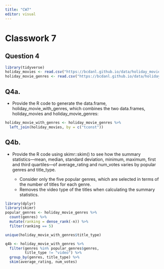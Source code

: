 ```yaml
---
title: "CW7"
editor: visual
---
```


# Classwork 7

## Question 4

```r
library(tidyverse)
holiday_movies <- read.csv("https://bcdanl.github.io/data/holiday_movies.csv")
holiday_movie_genres <- read.csv("https://bcdanl.github.io/data/holiday_movie_genres.csv")
```

## Q4a.
- Provide the R code to generate the data.frame, holiday_movie_with_genres, which combines the two data.frames, holiday_movies and holiday_movie_genres:

```r
holiday_movie_with_genres <- holiday_movie_genres %>%
  left_join(holiday_movies, by = c("tconst"))
```

## Q4b. 
- Provide the R code using skimr::skim() to see how the summary statistics—mean, median, standard deviation, minimum, maximum, first and third quartiles—of average_rating and num_votes varies by popular genres and title_type.

  - Consider only the five popular genres, which are selected in terms of the number of titles for each genre.
  - Removes the video type of the titles when calculating the summary statistics.

```r
library(dplyr)
library(skimr)
popular_genres <- holiday_movie_genres %>% 
  count(genres) %>% 
  mutate(ranking = dense_rank(-n)) %>% 
  filter(ranking == 5)

unique(holiday_movie_with_genres$title_type)

q4b <- holiday_movie_with_genres %>% 
  filter(genres %in% popular_genres$genres,
         title_type != "video") %>% 
  group_by(genres, title_type) %>% 
  skim(average_rating, num_votes)
```


